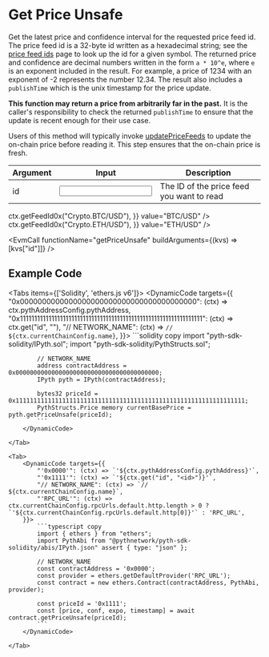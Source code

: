 
# Get Price Unsafe

Get the latest price and confidence interval for the requested price feed id.
The price feed id is a 32-byte id written as a hexadecimal string; see the [price feed ids](https://pyth.network/developers/price-feed-ids) page to look up the id for a given symbol.
The returned price and confidence are decimal numbers written in the form `a * 10^e`, where `e` is an exponent included in the result.
For example, a price of 1234 with an exponent of -2 represents the number 12.34.
The result also includes a `publishTime` which is the unix timestamp for the price update.

**This function may return a price from arbitrarily far in the past.**
It is the caller's responsibility to check the returned `publishTime` to ensure that the update is recent enough for their use case.

Users of this method will typically invoke [updatePriceFeeds](update-price-feeds) to update the on-chain price before
reading it. This step ensures that the on-chain price is fresh.

<div className="mt-6 overflow-x-auto">

| Argument                                 | Input                                         | Description                               |
| ---------------------------------------- | --------------------------------------------- | ----------------------------------------- |
| <Arg required={true} type="hex">id</Arg> | <Input id="id" format={InputFormats.ZeroX} /> | The ID of the price feed you want to read |

</div>

<Examples>
  <Example
    keyValues={{
      id: (ctx) => ctx.getFeedId0x("Crypto.BTC/USD"),
    }}
    value="BTC/USD"
  />
  <Example
    keyValues={{
      id: (ctx) => ctx.getFeedId0x("Crypto.ETH/USD"),
    }}
    value="ETH/USD"
  />
</Examples>

<EvmCall functionName="getPriceUnsafe" buildArguments={(kvs) => [kvs["id"]]} />

## Example Code

<Tabs items={['Solidity', 'ethers.js v6']}>
    <Tab>
        <DynamicCode targets={{
            "0x0000000000000000000000000000000000000000": (ctx) => ctx.pythAddressConfig.pythAddress,
            "0x1111111111111111111111111111111111111111111111111111111111111111": (ctx) => ctx.get("id", "<id>"),
            "// NETWORK_NAME": (ctx) => `// ${ctx.currentChainConfig.name}`,
        }}>
            ```solidity copy
            import "pyth-sdk-solidity/IPyth.sol";
            import "pyth-sdk-solidity/PythStructs.sol";

            // NETWORK_NAME
            address contractAddress = 0x0000000000000000000000000000000000000000;
            IPyth pyth = IPyth(contractAddress);

            bytes32 priceId = 0x1111111111111111111111111111111111111111111111111111111111111111;
            PythStructs.Price memory currentBasePrice = pyth.getPriceUnsafe(priceId);
            ```
        </DynamicCode>

    </Tab>

    <Tab>
        <DynamicCode targets={{
            "'0x0000'": (ctx) => `'${ctx.pythAddressConfig.pythAddress}'`,
            "'0x1111'": (ctx) => `'${ctx.get("id", "<id>")}'`,
            "// NETWORK_NAME": (ctx) => `// ${ctx.currentChainConfig.name}`,
            "'RPC_URL'": (ctx) => ctx.currentChainConfig.rpcUrls.default.http.length > 0 ? `'${ctx.currentChainConfig.rpcUrls.default.http[0]}'` : 'RPC_URL',
        }}>
            ```typescript copy
            import { ethers } from "ethers";
            import PythAbi from "@pythnetwork/pyth-sdk-solidity/abis/IPyth.json" assert { type: "json" };

            // NETWORK_NAME
            const contractAddress = '0x0000';
            const provider = ethers.getDefaultProvider('RPC_URL');
            const contract = new ethers.Contract(contractAddress, PythAbi, provider);

            const priceId = '0x1111';
            const [price, conf, expo, timestamp] = await contract.getPriceUnsafe(priceId);
            ```
        </DynamicCode>

    </Tab>

</Tabs>
